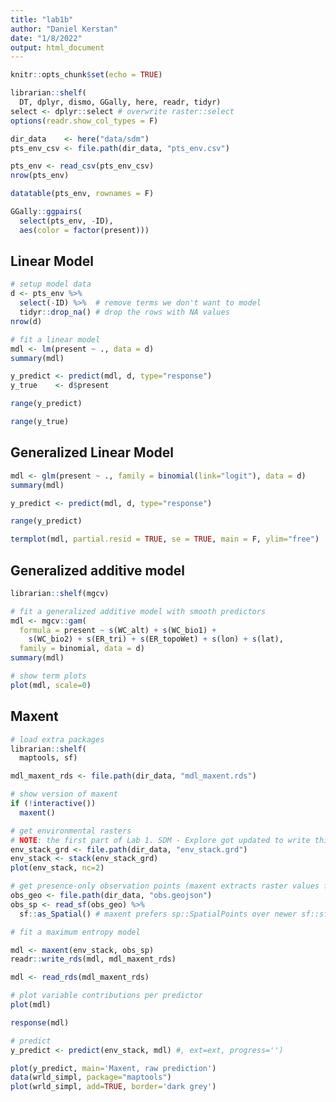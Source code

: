 ```yaml
---
title: "lab1b"
author: "Daniel Kerstan"
date: "1/8/2022"
output: html_document
---
```


```r
knitr::opts_chunk$set(echo = TRUE)
```

```r
librarian::shelf(
  DT, dplyr, dismo, GGally, here, readr, tidyr)
select <- dplyr::select # overwrite raster::select
options(readr.show_col_types = F)

dir_data    <- here("data/sdm")
pts_env_csv <- file.path(dir_data, "pts_env.csv")

pts_env <- read_csv(pts_env_csv)
nrow(pts_env)
```
```r
datatable(pts_env, rownames = F)
```
```r
GGally::ggpairs(
  select(pts_env, -ID),
  aes(color = factor(present)))
```
## Linear Model
```r
# setup model data
d <- pts_env %>% 
  select(-ID) %>%  # remove terms we don't want to model
  tidyr::drop_na() # drop the rows with NA values
nrow(d)
```

```r
# fit a linear model
mdl <- lm(present ~ ., data = d)
summary(mdl)
```
```r
y_predict <- predict(mdl, d, type="response")
y_true    <- d$present

range(y_predict)
```


```r
range(y_true)
```

## Generalized Linear Model


```r
mdl <- glm(present ~ ., family = binomial(link="logit"), data = d)
summary(mdl)

```

```r
y_predict <- predict(mdl, d, type="response")

range(y_predict)
```

```r
termplot(mdl, partial.resid = TRUE, se = TRUE, main = F, ylim="free")

```

## Generalized additive model


```r
librarian::shelf(mgcv)

# fit a generalized additive model with smooth predictors
mdl <- mgcv::gam(
  formula = present ~ s(WC_alt) + s(WC_bio1) + 
    s(WC_bio2) + s(ER_tri) + s(ER_topoWet) + s(lon) + s(lat), 
  family = binomial, data = d)
summary(mdl)
```
```r
# show term plots
plot(mdl, scale=0)

```

## Maxent


```r
# load extra packages
librarian::shelf(
  maptools, sf)

mdl_maxent_rds <- file.path(dir_data, "mdl_maxent.rds")

# show version of maxent
if (!interactive())
  maxent()
```

```r
# get environmental rasters
# NOTE: the first part of Lab 1. SDM - Explore got updated to write this clipped environmental raster stack
env_stack_grd <- file.path(dir_data, "env_stack.grd")
env_stack <- stack(env_stack_grd)
plot(env_stack, nc=2)
```

```r
# get presence-only observation points (maxent extracts raster values for you)
obs_geo <- file.path(dir_data, "obs.geojson")
obs_sp <- read_sf(obs_geo) %>% 
  sf::as_Spatial() # maxent prefers sp::SpatialPoints over newer sf::sf class

# fit a maximum entropy model

mdl <- maxent(env_stack, obs_sp)
readr::write_rds(mdl, mdl_maxent_rds)

mdl <- read_rds(mdl_maxent_rds)

# plot variable contributions per predictor
plot(mdl)

```
```r
response(mdl)
```
```r
# predict
y_predict <- predict(env_stack, mdl) #, ext=ext, progress='')

plot(y_predict, main='Maxent, raw prediction')
data(wrld_simpl, package="maptools")
plot(wrld_simpl, add=TRUE, border='dark grey')

```

